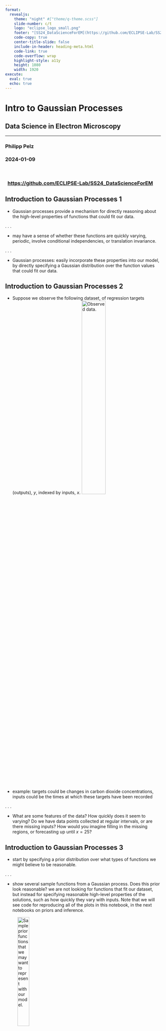 ```yaml
---
format: 
  revealjs:
    theme: "night" #["theme/q-theme.scss"]
    slide-number: c/t
    logo: "eclipse_logo_small.png"
    footer: "[SS24_DataScienceForEM](https://github.com/ECLIPSE-Lab/SS24_DataScienceForEM)"
    code-copy: true
    center-title-slide: false
    include-in-header: heading-meta.html
    code-link: true
    code-overflow: wrap
    highlight-style: a11y
    height: 1080
    width: 1920
execute: 
  eval: true
  echo: true
---
```


<h1> Intro to Gaussian Processes </h1>

<h2> Data Science in Electron Microscopy </h2>

<hr>

<h3> Philipp Pelz </h3>

<h3> 2024-01-09 </h3>
<br>

<h3>  &nbsp; [https://github.com/ECLIPSE-Lab/SS24_DataScienceForEM](https://github.com/ECLIPSE-Lab/SS24_DataScienceForEM)

## Introduction to Gaussian Processes 1

* Gaussian processes provide a mechanism for directly reasoning about the high-level properties of functions that could fit our data.

. . .

* may have a sense of whether these functions are quickly varying, periodic, involve conditional independencies, or translation invariance.

. . .

* Gaussian processes: easily incorporate these properties into our model, by directly specifying a Gaussian distribution over the function values that could fit our data.

## Introduction to Gaussian Processes 2

* Suppose we observe the following dataset, of regression targets (outputs), $y$, indexed by inputs, $x$. 
![Observed data.](../img/gp-observed-data.svg){.absolute top=490 left=350 width="40%"}


* example: targets could be changes in carbon dioxide concentrations, inputs could be the times at which these targets have been recorded

. . .

* What are some features of the data? 
How quickly does it seem to varying? 
Do we have data points collected at regular intervals, or are there missing inputs? 
How would you imagine filling in the missing regions, or forecasting up until $x=25$?


## Introduction to Gaussian Processes 3


* start by specifying a prior distribution over what types of functions we might believe to be reasonable. 

. . .

* show several sample functions from a Gaussian process. Does this prior look reasonable? we are not looking for functions that fit our dataset, but instead for specifying reasonable high-level properties of the solutions, such as how quickly they vary with inputs. Note that we will see code for reproducing all of the plots in this notebook, in the next notebooks on priors and inference.

![Sample prior functions that we may want to represent with our model.](../img/gp-sample-prior-functions.svg){width=30%}

## Introduction to Gaussian Processes 3.5

![Bayes theorem](../img/bayes_law.png){width="80%"}

## Introduction to Gaussian Processes 4

Once we condition on data, we can use this prior to infer a posterior distribution over functions that could fit the data. Here we show sample posterior functions.

![Sample posterior functions, once we have observed the data.](../img/gp-sample-posterior-functions.svg)

. . .

* each of these functions are entirely consistent with our data, perfectly running through each observation. 

. . .

* In order to use these posterior samples to make predictions, we can average the values of every possible sample function from the posterior, to create the curve below, in thick blue. 

. . .

* Note that we do not actually have to take an infinite number of samples to compute this expectation; as we will see later, we can compute the expectation in closed form. 

## Introduction to Gaussian Processes 5
::: {layout-ncol=2}
![Posterior samples, alongside posterior mean, which can be used for point predictions, in blue.](../img/gp-posterior-samples.svg){width=10in}

* may also want a representation of uncertainty, so we know how confident we should be in our predictions. 
* Intuitively: more variability in the sample posterior functions --> more uncertainty

* _epistemic uncertainty_, which is the _reducible uncertainty_ associated with lack of information. 
* acquire more data --> this type of uncertainty disappears, as there will be increasingly fewer solutions consistent with what we observe. 
* Like with the posterior mean, we can compute the posterior variance (the variability of these functions in the posterior) in closed form. 

:::


## Introduction to Gaussian Processes 6
::: {layout-ncol=2}
![Posterior samples, including 95% credible set.](../img/gp-posterior-samples-95.svg){width=10in}

* shade: two times the posterior standard deviation on either side of the mean, creating a _credible interval_ that has a 95% probability of containing the true value of the function for any input $x$.
*  plot looks somewhat cleaner if we remove the posterior samples, simply visualizing the data, posterior mean, and 95% credible set. 
* Notice how the uncertainty grows away from the data, a property of epistemic uncertainty. 
:::
## Introduction to Gaussian Processes 7
::: {layout-ncol=2}
![Point predictions, and credible set.](../img/gp-point-predictions.svg){width=10in}

* properties of the Gaussian process that we used to fit the data are strongly controlled by what's called a _covariance function_, also known as a _kernel_. 

* covariance function we used is called the _RBF (Radial Basis Function) kernel_, which has the form
$$ k_{\text{RBF}}(x,x') = \mathrm{Cov}(f(x),f(x')) = a^2 \exp\left(-\frac{1}{2\ell^2}||x-x'||^2\right) $$
* The _hyperparameters_ of this kernel are interpretable. The _amplitude_ parameter $a$ controls the vertical scale over which the function is varying, and the _length-scale_ parameter
$\ell$
controls the rate of variation (the wiggliness) of the function.
* Larger $a$ means larger function values, and larger 
$\ell$ 
means more slowly varying functions. Let's see what happens to our sample prior and posterior functions as we vary $a$ and 
$\ell$. 
:::



## Introduction to Gaussian Processes 8

$$ k_{\text{RBF}}(x,x') = \mathrm{Cov}(f(x),f(x')) = a^2 \exp\left(-\frac{1}{2\ell^2}||x-x'||^2\right) $$

* The _length-scale_ has a particularly pronounced effect on the predictions and uncertainty of a GP. At 
$||x-x'|| = \ell$
, the covariance between a pair of function values is $a^2\exp(-0.5)$. 

* At larger distances than 
$\ell$
, the values of the function values becomes nearly uncorrelated. This means that if we want to make a prediction at a point $x_*$, then function values with inputs $x$ such that 
$||x-x'||>\ell$
will not have a strong effect on our predictions. 

## Introduction to Gaussian Processes 9
* how changing the lengthscale affects sample prior and posterior functions, and credible sets. The above fits use a length-scale of $2$. Let's now consider 
$\ell = 0.1, 0.5, 2, 5, 10$
. 

::: {layout-ncol=2}
![priorpoint1](../img/gp-priorpoint1.svg){width=45%}
![postpoint1](../img/gp-postpoint1.svg){width=45%}
![priorpoint5](../img/gp-priorpoint5.svg){width=45%}
![postpoint5](../img/gp-postpoint5.svg){width=45%}

* A length-scale of $0.1$ is very small relative to the range of the input domain we are considering, $25$. For example, the values of the function at $x=5$ and $x=10$ will have essentially no correlation at such a length-scale. 
* On the other hand, for a length-scale of $10$, the function values at these inputs will be highly correlated.
* Note that the vertical scale changes in the following figures.
:::

## Introduction to Gaussian Processes 10
::: {layout-ncol=2}
![prior2](../img/gp-prior2.svg){width=40%}
![post2](../img/gp-post2.svg){width=40%}
![prior5](../img/gp-prior5.svg){width=40%}
![post5](../img/gp-post5.svg){width=40%}

* length-scale of $0.1$ is very small relative to the range of the input domain we are considering, $25$. 
* For example, the values of the function at $x=5$ and $x=10$ will have essentially no correlation at such a length-scale. 
* On the other hand, for a length-scale of $10$, the function values at these inputs will be highly correlated. 
* Note that the vertical scale changes in the following figures.
:::

* as the length-scale increases the 'wiggliness' of the functions decrease, and our uncertainty decreases. 
* If the length-scale is small, the uncertainty will quickly increase as we move away from the data, as the datapoints become less informative about the function values. 

## Introduction to Gaussian Processes 11
::: {layout-ncol=2}
![priorap1](../img/gp-priorap1.svg){width=40%}
![postapoint1](../img/gp-postapoint1.svg){width=40%}
![priora2](../img/gp-priora2.svg){width=40%}
![posta2](../img/gp-posta2.svg){width=40%}
![priora8](../img/gp-priora8.svg){width=40%}
![posta8](../img/gp-posta8.svg){width=40%}

* now vary the amplitude parameter, holding the length-scale fixed at $2$. 
* Note the vertical scale is held fixed for the prior samples, and varies for the posterior samples, so you can clearly see both the increasing scale of the function, and the fits to the data.
:::
## Introduction to Gaussian Processes 12
$$ k_{\text{RBF}}(x,x') = \mathrm{Cov}(f(x),f(x')) = a^2 \exp\left(-\frac{1}{2\ell^2}||x-x'||^2\right) $$

. . .

* amplitude parameter affects the scale of the function, but not the rate of variation. 
. . .

* generalization performance of our procedure will depend on having reasonable values for these hyperparameters. 
. . .

* Values of $\ell=2$ and $a=1$ appeared to provide reasonable fits, while some of the other values did not. 

. . .

* Fortunately, there is a robust and automatic way to specify these hyperparameters, using what is called the _marginal likelihood_, which we will return to in the notebook on inference. 

## So what is a GP, really?

* GP: any collection of function values 
$f(x_1),\dots,f(x_n)$, 
indexed by any collection of inputs 
$x_1,\dots,x_n$ 
has a joint multivariate Gaussian distribution. 

. . .

* mean vector $\mu$ of this distribution is given by a _mean function_, which is typically taken to be a constant or zero.

* covariance matrix of this distribution is given by the _kernel_ evaluated at all pairs of the inputs $x$. 

. . .

* $$\begin{bmatrix}f(x) \\f(x_1) \\ \vdots \\ f(x_n) \end{bmatrix}\sim \mathcal{N}\left(\mu, \begin{bmatrix}k(x,x) & k(x, x_1) & \dots & k(x,x_n) \\ k(x_1,x) & k(x_1,x_1) & \dots & k(x_1,x_n) \\ \vdots & \vdots & \ddots & \vdots \\ k(x_n, x) & k(x_n, x_1) & \dots & k(x_n,x_n) \end{bmatrix}\right)$$
`(1)`

. . .

* Equation `(1)` specifies a GP prior. We can compute the conditional distribution of $f(x)$ for any $x$ given $f(x_1), \dots, f(x_n)$, the function values we have observed. 
* This conditional distribution is called the _posterior_, and it is what we use to make predictions.

## Introduction to Gaussian Processes 14

In particular, 

$$f(x) | f(x_1), \dots, f(x_n) \sim \mathcal{N}(m,s^2)$$ 

where

$$m = k(x,x_{1:n}) k(x_{1:n},x_{1:n})^{-1} f(x_{1:n})$$ 

$$s^2 = k(x,x) - k(x,x_{1:n})k(x_{1:n},x_{1:n})^{-1}k(x,x_{1:n})$$ 

where $k(x,x_{1:n})$ is a $1 \times n$ vector formed by evaluating $k(x,x_{i})$ for $i=1,\dots,n$ and $k(x_{1:n},x_{1:n})$ is an $n \times n$ matrix formed by evaluating $k(x_i,x_j)$ for $i,j = 1,\dots,n$. $m$ is what we can use as a point predictor for any $x$, and $s^2$ is what we use for uncertainty: 

* if we want to create an interval with a 95% probability that $f(x)$ is in the interval, we would use $m \pm 2s$. 

* predictive means and uncertainties for all the above figures were created using these equations. 

* observed data points were given by 
$f(x_1), \dots, f(x_n)$
and chose a fine grained set of $x$ points to make predictions.

## Introduction to Gaussian Processes 15

* suppose we observe a single datapoint, $f(x_1)$, and we want to determine the value of $f(x)$ at some $x$. 
* $f(x)$ described by Gaussian process --> joint distribution over 
$(f(x), f(x_1))$ is Gaussian: 

$$
\begin{bmatrix}
f(x) \\ 
f(x_1) \\
\end{bmatrix}
\sim
\mathcal{N}\left(\mu, 
\begin{bmatrix}
k(x,x) & k(x, x_1) \\
k(x_1,x) & k(x_1,x_1)
\end{bmatrix}
\right)
$$

* off-diagonal expression $k(x,x_1) = k(x_1,x)$ 
tells us how correlated the function values will be --- how strongly determined $f(x)$
will be from $f(x_1)$. 
* have seen already that if we use a large length-scale, relative to the distance between $x$ and $x_1$, 
$||x-x_1||$, then the function values will be highly correlated. 
* visualize the process of determining $f(x)$ from $f(x_1)$ both in the space of functions, and in the joint distribution over $f(x_1), f(x)$. 
* initially consider an $x$ such that $k(x,x_1) = 0.9$, and $k(x,x)=1$, meaning that the value of $f(x)$ is moderately correlated with the value of $f(x_1)$. 
* In the joint distribution, the contours of constant probability will be relatively narrow ellipses.

## Introduction to Gaussian Processes 16

* Suppose we observe $f(x_1) = 1.2$. 
To condition on this value of $f(x_1)$, 
we can draw a horizontal line at $1.2$ on our plot of the density, and see that the value of $f(x)$ 
is mostly constrained to $[0.64,1.52]$. 
* We have also drawn this plot in function space, showing the observed
point $f(x_1)$ in orange, and 1 standard deviation of the Gaussian process predictive distribution for $f(x)$ 
in blue, about the mean value of $1.08$.

![Contours of constant probability of a bivariate Gaussian density over $f(x_1)$ and $f(x)$ with $k(x,x_1) = 0.9$.](https://user-images.githubusercontent.com/6753639/206867364-b4707db5-0c2e-4ae4-a412-8292bca4d08d.svg){width=35%}
![Gaussian process predictive distribution in function space at $f(x)$, with $k(x,x_1) = 0.9$.](https://user-images.githubusercontent.com/6753639/206867367-3815720c-93c8-4b4b-80e7-296db1d3553b.svg){width=35%}

## Introduction to Gaussian Processes 17

*  suppose we have a stronger correlation, $k(x,x_1) = 0.95$. 
*  the ellipses have narrowed further, and the value of $f(x)$ 
is even more strongly determined by $f(x_1)$. 
* Drawing a horizontal line at $1.2$, we see the contours for $f(x)$
support values mostly within $[0.83, 1.45]$. 
* show the plot in function space, with one standard 
deviation about the mean predictive value of $1.14$.

![Contours of constant probability of a bivariate Gaussian density over $f(x_1)$ and $f(x)$ with $k(x,x_1) = 0.95$.](https://user-images.githubusercontent.com/6753639/206867797-20e42783-31de-4c50-8103-e9441ba6d0a9.svg){width=35%}
![Gaussian process predictive distribution in function space at $f(x)$, with $k(x,x_1)$ = 0.95.](https://user-images.githubusercontent.com/6753639/206867800-d9fc7add-649d-492c-8848-cab07c8fb83e.svg){width=35%}


## Introduction to Gaussian Processes 18

![Contours of constant probability of a bivariate Gaussian density over $f(x_1)$ and $f(x)$ with $k(x,x_1) = 0.95$.](https://user-images.githubusercontent.com/6753639/206867797-20e42783-31de-4c50-8103-e9441ba6d0a9.svg){width=45%}
![Gaussian process predictive distribution in function space at $f(x)$, with $k(x,x_1)$ = 0.95.](https://user-images.githubusercontent.com/6753639/206867800-d9fc7add-649d-492c-8848-cab07c8fb83e.svg){width=45%}


* posterior mean predictor of our Gaussian process is closer to $1.2$, because there is a stronger correlation. 
* also uncertainty (the error bars) have somewhat decreased. 
* Despite strong correlation between function values, uncertainty still quite large, because we have only observed a single data point! 

## Introduction to Gaussian Processes 19

* This procedure can give us a posterior on $f(x)$ for any $x$, for any number of points we have observed. 
* Suppose we observe $f(x_1), f(x_2)$. 

* visualize the posterior for $f(x)$ at a particular $x=x'$ in function space. 
* exact distribution for $f(x)$ is given by the above equations. $f(x)$ is Gaussian distributed, with mean 

$$m = k(x,x_{1:3}) k(x_{1:3},x_{1:3})^{-1} f(x_{1:3})$$

and variance 

$$s^2 = k(x,x) - k(x,x_{1:3})k(x_{1:3},x_{1:3})^{-1}k(x,x_{1:3})$$


. . .

* we have been considering _noise free_ observations. 

* easy to include observation noise. If we assume that the data are generated from a latent noise free function $f(x)$ plus iid Gaussian noise 
$\epsilon(x) \sim \mathcal{N}(0,\sigma^2)$
with variance $\sigma^2$, then our covariance function simply becomes 
$k(x_i,x_j) \to k(x_i,x_j) + \delta_{ij}\sigma^2$,
where $\delta_{ij} = 1$ if $i=j$ and $0$ otherwise.

## Summary 1

* typical machine learning: we specify a function with some **free parameters** (such as a neural network and its weights), and we **focus on estimating those parameters**, which may not be interpretable. 

. . .

* Gaussian process: **reason about distributions over functions directly**, which enables us to **reason about the high-level properties of the solutions**. 

. . .

* properties are controlled by a covariance function (kernel), which often has a few highly interpretable hyperparameters. 
* hyperparameters include the **length-scale**, which controls how rapidly (how wiggily) the functions are. Another hyperparameter is the **amplitude**, which controls the vertical scale over which our functions are varying. 

. . .

* **representing many different functions** that can fit the data, and combining them all together into a predictive distribution, is a **distinctive feature of Bayesian methods**. 

. . .

* greater amount of variability between possible solutions far away from the data --> uncertainty intuitively grows as we move from the data. 

## Summary 2

* **Gaussian process represents a distribution over functions by specifying a multivariate normal (Gaussian) distribution over all possible function values**. 

. . .

* possible to **easily manipulate Gaussian distributions** to find the distribution of one function value based on the values of any set of other values.

. . .

* **observe a set of points** --> **condition on these points** and **infer a distribution** over what the value of the function might look like at any other input. 

. . .

* How we model the correlations between these points is determined by the covariance function and is what defines the generalization properties of the Gaussian process. 

. . .

* GPs easy to work with, have many applications, and help us understand and develop other model classes, like neural networks.

## Exercises

1. What is the difference between epistemic uncertainty versus observation uncertainty?
2. Besides rate of variation and amplitude, what other properties of functions might we want to consider, and what would be real-world examples of functions that have those properties?
3. The RBF covariance function we considered says that covariances (and correlations) between observations decrease with their distance in the input space (times, spatial locations, etc.). Is this a reasonable assumption? Why or why not?
4. Is a sum of two Gaussian variables Gaussian? Is a product of two Gaussian variables Gaussian? If (a,b) have a joint Gaussian distribution, is a|b (a given b) Gaussian? Is a Gaussian?
5. Repeat the exercise where we observe a data point at $f(x_1) = 1.2$, but now suppose we additionally observe $f(x_2) = 1.4$. Let $k(x,x_1) = 0.9$, and $k(x,x_2) = 0.8$. Will we be more or less certain about the value of $f(x)$, than when we had only observed $f(x_1)$? What is the mean and 95\% credible set for our value of $f(x)$ now? 
6. Do you think increasing our estimate of observation noise would increase or decrease our estimate of the length-scale of the ground truth function?
7. As we move away from the data, suppose the uncertainty in our predictive distribution increases to a point, then stops increasing. Why might that happen?
